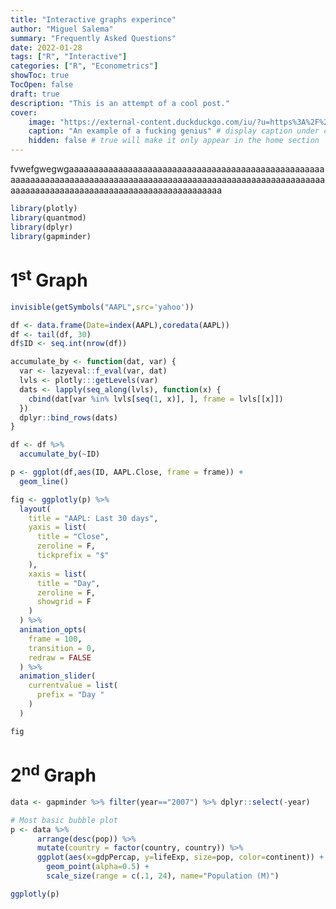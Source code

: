 ```yaml
---
title: "Interactive graphs experince"
author: "Miguel Salema"
summary: "Frequently Asked Questions"
date: 2022-01-28
tags: ["R", "Interactive"]
categories: ["R", "Econometrics"]
showToc: true
TocOpen: false
draft: true
description: "This is an attempt of a cool post."
cover:
    image: "https://external-content.duckduckgo.com/iu/?u=https%3A%2F%2Fwww.lasirena.la%2F__export%2F1606073893828%2Fsites%2Fdebate%2Fimg%2F2020%2F11%2F22%2Fsa2h5dwgfbfxbdvy5branx6iya_crop1606073893413.jpg_242310155.jpg&f=1&nofb=1" # image path/url
    caption: "An example of a fucking genius" # display caption under cover
    hidden: false # true will make it only appear in the home section
---
```


fvwefgwegwgaaaaaaaaaaaaaaaaaaaaaaaaaaaaaaaaaaaaaaaaaaaaaaaaaaaaaaaaaaaaaaaaaaaaaaaaaaaaaaaaaaaaaaaaaaaaaaaaaaaaaaaaaaaaaaaaaaaaaaaaaaaaaaaaaaaaaaaaaaaaaaaaaaaaaaaaaaaaaaa

```r
library(plotly)
library(quantmod)
library(dplyr)
library(gapminder)
```


# 1^st^ Graph

```r
invisible(getSymbols("AAPL",src='yahoo'))

df <- data.frame(Date=index(AAPL),coredata(AAPL))
df <- tail(df, 30)
df$ID <- seq.int(nrow(df))

accumulate_by <- function(dat, var) {
  var <- lazyeval::f_eval(var, dat)
  lvls <- plotly:::getLevels(var)
  dats <- lapply(seq_along(lvls), function(x) {
    cbind(dat[var %in% lvls[seq(1, x)], ], frame = lvls[[x]])
  })
  dplyr::bind_rows(dats)
}

df <- df %>%
  accumulate_by(~ID)

p <- ggplot(df,aes(ID, AAPL.Close, frame = frame)) +
  geom_line()

fig <- ggplotly(p) %>%
  layout(
    title = "AAPL: Last 30 days",
    yaxis = list(
      title = "Close",
      zeroline = F,
      tickprefix = "$"
    ),
    xaxis = list(
      title = "Day",
      zeroline = F, 
      showgrid = F
    )
  ) %>% 
  animation_opts(
    frame = 100, 
    transition = 0, 
    redraw = FALSE
  ) %>%
  animation_slider(
    currentvalue = list(
      prefix = "Day "
    )
  )
```


```r
fig
```

# 2^nd^ Graph

```r
data <- gapminder %>% filter(year=="2007") %>% dplyr::select(-year)

# Most basic bubble plot
p <- data %>%
      arrange(desc(pop)) %>%
      mutate(country = factor(country, country)) %>%
      ggplot(aes(x=gdpPercap, y=lifeExp, size=pop, color=continent)) +
        geom_point(alpha=0.5) +
        scale_size(range = c(.1, 24), name="Population (M)")
```


```r
ggplotly(p)
```







